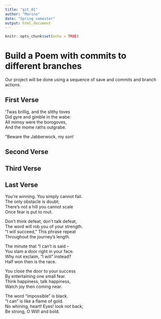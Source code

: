 ```yaml
---
title: "git_01"
author: "Marina"
date: "Spring semester"
output: html_document
---
```


```r
knitr::opts_chunk$set(echo = TRUE)
```
# Build a Poem with commits to different branches
Our project will be done using a sequence of save and commits and branch actions.
<!-- Do not modify or change any text in "!--" bracketed areas such as this --- these are instructions to
you, if you change any of this the git program will notice it and compromise your git merging strategy !-->

## First Verse 
<!--Put the first five lines of a poem by Lewis Carrol in this section!-->
’Twas brillig, and the slithy toves  
Did gyre and gimble in the wabe:  
All mimsy were the borogoves,  
And the mome raths outgrabe.  

“Beware the Jabberwock, my son!  



## Second Verse
<!--Put the first five lines of a poem by Robert Frost here!-->

## Third Verse
<!--Put the first two verses of The Walrus and the Carpenter here!-->

## Last Verse
<!--Put a short poem of your choice 8-20 lines,here!-->
You’re winning. You simply cannot fail.  
The only obstacle is doubt;  
There’s not a hill you cannot scale  
Once fear is put to rout.  

Don’t think defeat, don’t talk defeat,  
The word will rob you of your strength.  
“I will succeed,” This phrase repeat  
Throughout the journey’s length.  

The minute that “I can’t is said –  
You slam a door right in your face.  
Why not exclaim, “I will” instead?  
Half won then is the race.  

You close the door to your success  
By entertaining one small fear.  
Think happiness, talk happiness,  
Watch joy then coming near.  

The word “impossible” is black.  
“I can” is like a flame of gold.  
No whining, heart! Eyes! look not back;  
Be strong, O Will! and bold.  